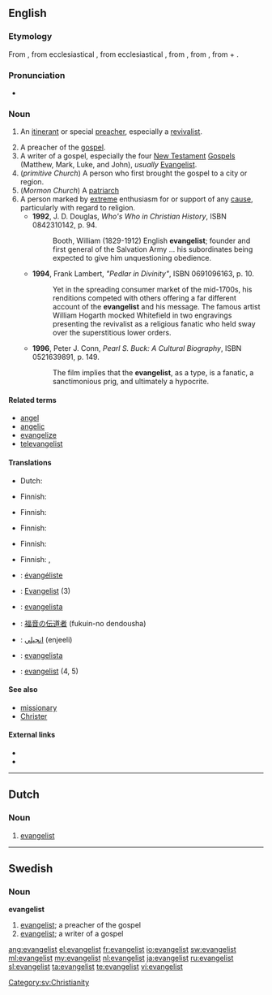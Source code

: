 {{also|Evangelist}}
==English==

===Etymology===
From {{etyl|fro}} {{term|évangéliste|lang=fro}}, from ecclesiastical {{etyl|la}} {{term|evangelista|lang=la}}, from ecclesiastical {{etyl|grc}} {{term|εὐαγγελιστής|sc=polytonic|tr=euangelistes||bringer of good news}}, from {{term|εὐαγγελίζεσθαι|sc=polytonic||to evangelize}}, from {{term|εὐάγγελος|sc=polytonic|tr=euangelos||bringing good news}}, from {{term|ευ-|sc=polytonic|tr=eu||good}} + {{term|ἀγγέλειν|tr=angelein|sc=polytonic||to announce}}.

===Pronunciation===
* {{IPA|/ɪˈvænʤəlɪst/}}

===Noun===
{{en-noun}}

# {{Christianity}} An [[itinerant]] or special [[preacher]], especially a [[revivalist]].
# A preacher of the [[gospel]].
# A writer of a gospel, especially the four [[New Testament]] [[Gospel]]s (Matthew, Mark, Luke, and John), ''usually'' [[Evangelist]].
# (''primitive Church'') A person who first brought the gospel to a city or region.
# (''Mormon Church'') A [[patriarch]]
# A person marked by [[extreme]] enthusiasm for or support of any [[cause]], particularly with regard to religion.
#* '''1992''', J. D. Douglas, ''Who's Who in Christian History'', ISBN 0842310142, p. 94.
#*: Booth, William (1829-1912) English '''evangelist'''; founder and first general of the Salvation Army ... his subordinates being expected to give him unquestioning obedience.
#* '''1994''', Frank Lambert, ''"Pedlar in Divinity"'', ISBN 0691096163, p. 10.
#*: Yet in the spreading consumer market of the mid-1700s, his renditions competed with others offering a far different account of the '''evangelist''' and his message.  The famous artist William Hogarth mocked Whitefield in two engravings presenting the revivalist as a religious fanatic who held sway over the superstitious lower orders.
#* '''1996''', Peter J. Conn, ''Pearl S. Buck: A Cultural Biography'', ISBN 0521639891, p. 149.
#*: The film implies that the '''evangelist''', as a type, is a fanatic, a sanctimonious prig, and ultimately a hypocrite.

====Related terms====
* [[angel]]
* [[angelic]]
* [[evangelize]]
* [[televangelist]]

====Translations====
{{trans-top|itinerant or special preacher, especially a revivalist}}
* Dutch: {{t|nl|evangelist|m}}
{{trans-mid}}
* Finnish: {{t|fi|matkasaarnaaja}}
{{trans-bottom}}

{{trans-top|preacher of the gospel}}
* Finnish: {{t-|fi|evankelista}}
{{trans-mid}}
{{trans-bottom}}

{{trans-top|writer of a gospel}}
* Finnish: {{t-|fi|evankelista}}
{{trans-mid}}
{{trans-bottom}}

{{trans-top|primitive Church: person who first brought the gospel to a city or region}}
* Finnish: {{t|fi|evankelioija}}
{{trans-mid}}
{{trans-bottom}}

{{trans-top|Mormon Church: patriarch}}
{{trans-mid}}
{{trans-bottom}}

{{trans-top|person marked by extreme enthusiasm}}
* Finnish: {{t-|fi|kiihkoilija}}, {{t-|fi|intoilija}}
{{trans-mid}}
{{trans-bottom}}

{{checktrans-top}}
* {{ttbc|fr}}: [[évangéliste]]
* {{ttbc|de}}: [[Evangelist]] {{m}} (3)
* {{ttbc|it}}: [[evangelista]]
{{trans-mid}}
* {{ttbc|ja}}: [[福音]]の[[伝道者]] (fukuin-no dendousha)
* {{ttbc|Persian}}: [[انجيلي]] (enjeeli)
* {{ttbc|es}}: [[evangelista]]
* {{ttbc|sv}}: [[evangelist]] {{c}} (4, 5)
{{trans-bottom}}

====See also====
* [[missionary]]
* [[Christer]]

====External links====
* {{R:Webster 1913}}
* {{R:Century 1911}}

----

==Dutch==
{{wikipedia|lang=nl}}

===Noun===
{{nl-noun|g=m||*}}

# {{Christianity|lang=nl}} [[#English|evangelist]]

----

==Swedish==

===Noun===
{{sv-noun-reg-er}}
'''evangelist''' {{c}}

# [[#English|evangelist]]; a preacher of the gospel
# [[#English|evangelist]]; a writer of a gospel

[[Category:sv:Christianity]]

[[ang:evangelist]]
[[el:evangelist]]
[[fr:evangelist]]
[[io:evangelist]]
[[sw:evangelist]]
[[ml:evangelist]]
[[my:evangelist]]
[[nl:evangelist]]
[[ja:evangelist]]
[[ru:evangelist]]
[[sl:evangelist]]
[[ta:evangelist]]
[[te:evangelist]]
[[vi:evangelist]]
